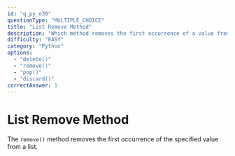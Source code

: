```yaml
---
id: "q_py_e30"
questionType: "MULTIPLE_CHOICE"
title: "List Remove Method"
description: "Which method removes the first occurrence of a value from a list?"
difficulty: "EASY"
category: "Python"
options:
  - "delete()"
  - "remove()"
  - "pop()"
  - "discard()"
correctAnswer: 1
---
```


# List Remove Method

The `remove()` method removes the first occurrence of the specified value from a list.
